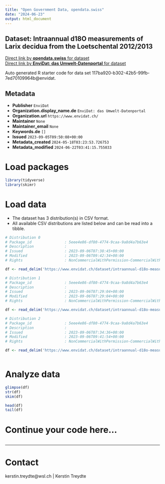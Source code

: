 ```yaml
---
title: "Open Government Data, opendata.swiss"
date: "2024-06-23"
output: html_document
---
```


## Dataset: Intraannual d18O measurements of Larix decidua from the Loetschental 2012/2013



[Direct link by **opendata.swiss** for dataset](https://opendata.swiss/de/dataset/intraannual-d18o-measurements-of-larix-decidua-from-the-loetschental-2012-2013)<br>
[Direct link by **EnviDat: das Umwelt-Datenportal** for dataset](https://www.envidat.ch/#/metadata/intraannual-d18o-measurements-of-larix-decidua-from-the-loetschental)

Auto generated R starter code for data set 117ba920-b302-42b5-99fb-7ed70109964b@envidat.

## Metadata

- **Publisher** `EnviDat`
- **Organization.display_name.de** `EnviDat: das Umwelt-Datenportal`
- **Organization.url** `https://www.envidat.ch/`
- **Maintainer** `None`
- **Maintainer_email** `None`
- **Keywords.de** `[]`
- **Issued** `2023-09-05T09:50:08+00:00`
- **Metadata_created** `2024-05-18T03:23:53.726753`
- **Metadata_modified** `2024-06-22T03:41:15.755033`


# Load packages

```r

library(tidyverse)
library(skimr)

```

# Load data

-   The dataset has 3 distribution(s) in CSV format.
-   All available CSV distributions are listed below and can be read into a tibble.

```r

# Distribution 0
# Package_id               : 5eee4e86-df80-4774-9caa-9a8d4a7b63e4
# Description              : 
# Issued                   : 2023-09-06T07:38:45+00:00
# Modified                 : 2023-09-06T09:42:34+00:00
# Rights                   : NonCommercialWithPermission-CommercialWithPermission-ReferenceRequired

df <- read_delim('https://www.envidat.ch/dataset/intraannual-d18o-measurements-of-larix-decidua-from-the-loetschental/resource/52643369-b585-4ae5-af08-aefbbabfe447')

# Distribution 1
# Package_id               : 5eee4e86-df80-4774-9caa-9a8d4a7b63e4
# Description              : 
# Issued                   : 2023-09-06T07:29:04+00:00
# Modified                 : 2023-09-06T07:29:04+00:00
# Rights                   : NonCommercialWithPermission-CommercialWithPermission-ReferenceRequired

df <- read_delim('https://www.envidat.ch/dataset/intraannual-d18o-measurements-of-larix-decidua-from-the-loetschental/resource/8219db12-f157-42b7-bc7d-c31127eeae27')

# Distribution 2
# Package_id               : 5eee4e86-df80-4774-9caa-9a8d4a7b63e4
# Description              : 
# Issued                   : 2023-09-06T07:34:36+00:00
# Modified                 : 2023-09-06T09:41:54+00:00
# Rights                   : NonCommercialWithPermission-CommercialWithPermission-ReferenceRequired

df <- read_delim('https://www.envidat.ch/dataset/intraannual-d18o-measurements-of-larix-decidua-from-the-loetschental/resource/66e07cce-5866-4333-aec1-663862dca75f')



```

# Analyze data

```r

glimpse(df)
str(df)
skim(df)

head(df)
tail(df)

```

# Continue your code here...

```r

```

------------------------------------------------------------------------

# Contact

kerstin.treydte@wsl.ch | Kerstin Treydte
